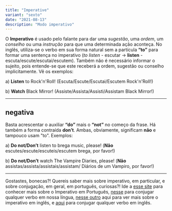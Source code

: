 ```yaml
---
title: "Imperative"
variant: "sexto"
date: "2021-08-13"
description: "Modo imperativo"
---
```


O **Imperativo** é usado pelo falante para dar uma _sugestão_, uma _ordem_, um _conselho_ ou uma _instrução_ para que uma determinada ação aconteça. No inglês, utiliza-se o verbo em sua forma natural sem a partícula **“to”** para formar uma sentença no imperativo (_to listen_ - escutar → **listen** - escuta/escute/escutai/escutem). Também não é necessário informar o sujeito, pois entende-se que este receberá a ordem, sugestão ou conselho implicitamente. Vê os exemplos:

a) **Listen** to Rock'n'Roll! (Escuta/Escute/Escutai/Escutem Rock'n'Roll!)

b) **Watch** Black Mirror! (Assiste/Assista/Assisti/Assistam Black Mirror!)

<hr />

## negativa

Basta acrescentar o auxiliar **“do”** mais o **“not”** no começo da frase. Há também a forma contraída **don’t**. Ambas, obviamente, significam **não** e tampouco usam "to". Exemplos:

a) **Do not/Don’t** listen to brega music, please! (**Não** escutes/escute/escuteis/escutem brega, por favor!)

b) **Do not/Don’t** watch The Vampire Diaries, please! (**Não** assistas/assista/assistais/assistam/ Diários de um Vampiro, por favor!)

<hr />

Gostastes, bonecas?! Quereis saber mais sobre imperativo, em particular, e sobre conjugação, em geral, em português, curiosas?! Ide a <a className="btn" href="https://www.conjugacao.com.br/verbos-no-imperativo/">esse site</a> para conhecer mais sobre o Imperativo em Português, <a className="btn" href="https://www.conjugacao.com.br">nesse</a> para conjugar qualquer verbo em nossa língua, <a className="btn" href="https://www.wizard.com.br/idiomas/aprenda-a-usar-o-imperativo-em-ingles/">nesse outro</a> aqui para ver mais sobre o imperativo em inglês, e <a className="btn" href="https://conjugator.reverso.net/conjugation-english.html">aqui</a> para conjugar qualquer verbo em inglês.
